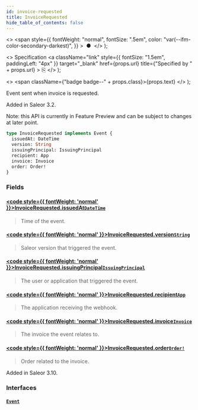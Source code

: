 ```yaml
---
id: invoice-requested
title: InvoiceRequested
hide_table_of_contents: false
---
```


  <>
    <span
      style={{
        fontWeight: "normal",
        fontSize: ".5em",
        color: "var(--ifm-color-secondary-darkest)",
      }}
    >
      &nbsp;●&nbsp;
    </span>
  </>
);

  <>
    Specification
    <a
      className="link"
      style={{ fontSize: "1.5em", paddingLeft: "4px" }}
      target="\_blank"
      href={props.url}
      title={"Specified by " + props.url}
    >
      ⎘
    </a>
  </>
);

  <>
    <span className={"badge badge--" + props.class}>{props.text}</span>
  </>
);

Event sent when invoice is requested.

Added in Saleor 3.2.

Note: this API is currently in Feature Preview and can be subject to changes at later point.

```graphql
type InvoiceRequested implements Event {
  issuedAt: DateTime
  version: String
  issuingPrincipal: IssuingPrincipal
  recipient: App
  invoice: Invoice
  order: Order!
}
```

### Fields

#### [<code style={{ fontWeight: 'normal' }}>InvoiceRequested.<b>issuedAt</b></code>](#)<Bullet />[`DateTime`](../../../storefront/miscellaneous/scalars/date-time) <Badge class="secondary" text="scalar"/>

> Time of the event.

#### [<code style={{ fontWeight: 'normal' }}>InvoiceRequested.<b>version</b></code>](#)<Bullet />[`String`](../../../storefront/miscellaneous/scalars/string) <Badge class="secondary" text="scalar"/>

> Saleor version that triggered the event.

#### [<code style={{ fontWeight: 'normal' }}>InvoiceRequested.<b>issuingPrincipal</b></code>](#)<Bullet />[`IssuingPrincipal`](../../../storefront/miscellaneous/unions/issuing-principal) <Badge class="secondary" text="union"/>

> The user or application that triggered the event.

#### [<code style={{ fontWeight: 'normal' }}>InvoiceRequested.<b>recipient</b></code>](#)<Bullet />[`App`](../../../storefront/apps/objects/app) <Badge class="secondary" text="object"/>

> The application receiving the webhook.

#### [<code style={{ fontWeight: 'normal' }}>InvoiceRequested.<b>invoice</b></code>](#)<Bullet />[`Invoice`](../../../storefront/miscellaneous/objects/invoice) <Badge class="secondary" text="object"/>

> The invoice the event relates to.

#### [<code style={{ fontWeight: 'normal' }}>InvoiceRequested.<b>order</b></code>](#)<Bullet />[`Order!`](../../../storefront/orders/objects/order) <Badge class="secondary" text="non-null"/> <Badge class="secondary" text="object"/>

> Order related to the invoice.

Added in Saleor 3.10.

>

### Interfaces

#### [`Event`](../../../storefront/miscellaneous/interfaces/event) <Badge class="secondary" text="interface"/>

>
